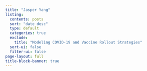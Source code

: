```yaml
---
title: "Jasper Yang"
listing:
  contents: posts
  sort: "date desc"
  type: default
  categories: true
  exclude:
    title: "Modeling COVID-19 and Vaccine Rollout Strategies"
  sort-ui: false
  filter-ui: false
page-layout: full
title-block-banner: true
---
```

